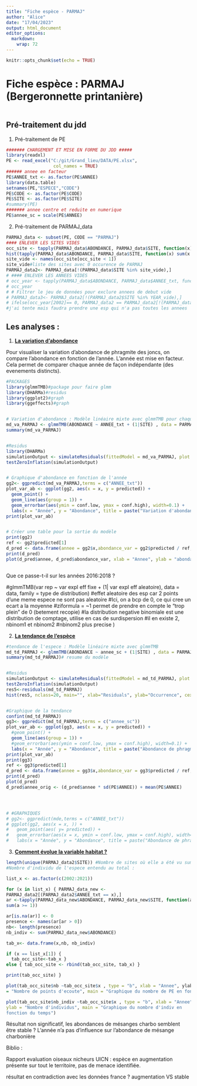 ```yaml
---
title: "Fiche espèce - PARMAJ"
author: "Alice"
date: "17/04/2023"
output: html_document
editor_options: 
  markdown: 
    wrap: 72
---
```


```r
knitr::opts_chunk$set(echo = TRUE)
```

# Fiche espèce : PARMAJ (Bergeronnette printanière)

```r

```

## Pré-traitement du jdd

1)  Pré-traitement de PE

```r
####### CHARGEMENT ET MISE EN FORME DU JDD #####
library(readxl)
PE <- read_excel("C:/git/Grand_lieu/DATA/PE.xlsx",
                  col_names = TRUE)
###### annee en facteur 
PE$ANNEE_txt <- as.factor(PE$ANNEE)
library(data.table)
setnames(PE,"ESPECE","CODE")
PE$CODE <- as.factor(PE$CODE)
PE$SITE <- as.factor(PE$SITE)
#summary(PE)
####### annee centre et reduite en numerique 
PE$annee_sc = scale(PE$ANNEE)
```

2)  Pré-traitement de PARMAJ_data 

```r

PARMAJ_data <- subset(PE, CODE == "PARMAJ")
#### ENLEVER LES SITES VIDES
occ_site <- tapply(PARMAJ_data$ABONDANCE, PARMAJ_data$SITE, function(x) sum(x > 0))
hist(tapply(PARMAJ_data$ABONDANCE, PARMAJ_data$SITE, function(x) sum(x > 0))) 
site_vide <- names(occ_site[occ_site < 1])
site_vide#liste des sites avec 0 occurence de PARMAJ 
PARMAJ_data2<- PARMAJ_data[!(PARMAJ_data$SITE %in% site_vide),]
# #### ENLEVER LES ANNEES VIDES
# occ_year <- tapply(PARMAJ_data$ABONDANCE, PARMAJ_data$ANNEE_txt, function(x) sum(x > 0))
# occ_year
# # Filtrer le jeu de données pour exclure annees de debut vide
# PARMAJ_data3<- PARMAJ_data2[!(PARMAJ_data2$SITE %in% YEAR_vide),]
# ifelse(occ_year[2002]== 0, PARMAJ_data2 == PARMAJ_data2[!(PARMAJ_data2$ANNEE_txt == "2002"),])
#j'ai tente mais faudra prendre une esp qui n'a pas toutes les annees
```

## Les analyses :

1)  [**La variation d'abondance**]{.ul}

Pour visualiser la variation d'abondance de phragmite des joncs, on
compare l'abondance en fonction de l'année. L'année est mise en facteur.
Cela permet de comparer chaque année de façon indépendante (des
evenements distincts).

```r

#PACKAGES
library(glmmTMB)#package pour faire glmm
library(DHARMa)#residus
library(ggplot2)#graph
library(ggeffects)#graph


# Variation d'abondance : Modèle linéaire mixte avec glmmTMB pour chaque espèce
md_va_PARMAJ <- glmmTMB(ABONDANCE ~ ANNEE_txt + (1|SITE) , data = PARMAJ_data2, family = nbinom2, ziformula = ~1)
summary(md_va_PARMAJ)


#Residus 
library(DHARMa)
simulationOutput <- simulateResiduals(fittedModel = md_va_PARMAJ, plot = T)#met du temps 
testZeroInflation(simulationOutput)


# Graphique d'abondance en fonction de l'année 
gg2<- ggpredict(md_va_PARMAJ,terms = c("ANNEE_txt"))
plot_var_ab <- ggplot(gg2, aes(x = x, y = predicted)) +
  geom_point() +
  geom_line(aes(group = 1)) +
  geom_errorbar(aes(ymin = conf.low, ymax = conf.high), width=0.1) + 
  labs(x = "Année", y = "Abondance", title = paste("Variation d'abondance de phragmite des joncs au fil du temps"))
print(plot_var_ab)


# Créer une table pour la sortie du modèle
print(gg2)
ref <- gg2$predicted[1] 
d_pred <- data.frame(annee = gg2$x,abondance_var = gg2$predicted / ref, ICinf = gg2$conf.low/ref , ICsup = gg2$conf.high/ref)
print(d_pred)
plot(d_pred$annee, d_pred$abondance_var, xlab = "Annee", ylab = "abondance")



```

Que ce passe-t-il sur les années 2016:2018 ?

\#glmmTMB(var rep \~ var expl eff fixe + (1\| var expl eff aleatoire),
data = data, family = type de distribution) \#effet aleatoire des esp
car 2 points d'une meme espece ne sont pas aleatoire \#Ici, on a bcp de
0, ce qui cree un ecart a la moyenne \#ziformula = \~1 permet de prendre
en compte le "trop plein" de 0 (betement recopie) \#la distribution
negative binomiale est une distribution de comptage, utilise en cas de
surdispersion \#il en existe 2, nbinom1 et nbinom2 \#nbinom2 plus
precise )

2)  [**La tendance de l'espèce**]{.ul}

```r

#tendance de l'espece : Modèle linéaire mixte avec glmmTMB
md_td_PARMAJ <- glmmTMB(ABONDANCE ~ annee_sc + (1|SITE) , data = PARMAJ_data, family = nbinom2, ziformula = ~1)
summary(md_td_PARMAJ)# resume du modèle


#Residus 
simulationOutput <- simulateResiduals(fittedModel = md_td_PARMAJ, plot = T)#met du temps 
testZeroInflation(simulationOutput)
res5<-residuals(md_td_PARMAJ)
hist(res5, nclass=20, main="", xlab="Residuals", ylab="Occurrence", cex.lab=1.5,col='grey') # distribution des résidus


#Graphique de la tendance 
confint(md_td_PARMAJ)
gg3<- ggpredict(md_td_PARMAJ,terms = c("annee_sc"))
plot_var_ab <- ggplot(gg3, aes(x = x, y = predicted)) +
  #geom_point() +
  geom_line(aes(group = 1)) +
  #geom_errorbar(aes(ymin = conf.low, ymax = conf.high), width=0.1) + 
  labs(x = "Année", y = "Abondance", title = paste("Abondance de phragmite des joncs au fil du temps"))
print(plot_var_ab)
print(gg3)
ref <- gg3$predicted[1] 
d_pred <- data.frame(annee = gg3$x,abondance_var = gg3$predicted / ref, ICinf = gg3$conf.low/ref , ICsup = gg3$conf.high/ref)
print(d_pred)
plot(d_pred)
d_pred$annee_orig <- (d_pred$annee * sd(PE$ANNEE)) + mean(PE$ANNEE)




# #GRAPHIQUES
# gg2<- ggpredict(mde,terms = c("ANNEE_txt"))
# ggplot(gg2, aes(x = x, )) +
#   geom_point(aes( y= predicted)) +
#   geom_errorbar(aes(x = x, ymin = conf.low, ymax = conf.high), width=0.1) + 
#   labs(x = "Année", y = "Abondance", title = paste("Abondance de phragmite des joncs au fil du temps"))

```

3)  [**Comment évolue la variable habitat ?**]{.ul}

```r
length(unique(PARMAJ_data2$SITE)) #Nombre de sites où elle a été vu sum(PARMAJ_data2$ABONDANCE)
#Nombre d'individu de l'espece entendu au total :

list_x <- as.factor(c(2002:2021))

for (x in list_x) { PARMAJ_data_new <-
PARMAJ_data2[(PARMAJ_data2$ANNEE_txt == x),] 
ar <-tapply(PARMAJ_data_new$ABONDANCE, PARMAJ_data_new$SITE, function(a)
sum(a >= 1))

ar[is.na(ar)] <- 0
presence <- names(ar[ar > 0]) 
nb<- length(presence) 
nb_indiv <- sum(PARMAJ_data_new$ABONDANCE) 

tab_x<- data.frame(x,nb, nb_indiv) 

if (x == list_x[1]) {
  tab_occ_site<-tab_x } 
else { tab_occ_site <- rbind(tab_occ_site, tab_x) }

print(tab_occ_site) }

plot(tab_occ_site$nb ~tab_occ_site$x , type = "b", xlab = "Annee", ylab
= "Nombre de points d'ecoute", main = "Graphique du nombre de PE en fonction du temps")

plot(tab_occ_site$nb_indiv ~tab_occ_site$x , type = "b", xlab = "Annee",
ylab = "Nombre d'individus", main = "Graphique du nombre d'indiv en
fonction du temps")
```

Résultat non significatif, les abondances de mésanges charbo semblent être stable ? 
L'année n'a pas d'influence sur l'abondance de mésange charbonière

Biblio : 

Rapport evaluation oiseaux nicheurs UICN : espèce en augmentation présente sur tout le territoire, pas de menace identifiée. 

résultat en contradiction avec les données france ? augmentation VS stable 